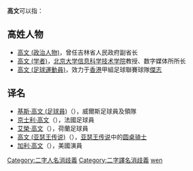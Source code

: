 '''高文'''可以指：

== 高姓人物 ==
* [[高文_(政治人物)|高文 (政治人物)]]，曾任吉林省人民政府副省长
* [[高文_(学者)|高文 (学者)]]，[[北京大学信息科学技术学院|北京大学信息科学技术学院]]教授、数字媒体所所长
* [[高文_(足球運動員)|高文 (足球運動員)]]，效力于[[香港|香港]]甲組足球聯賽球隊[[傑志|傑志]]

== 译名 ==
* [[基斯·高文_(足球員)|基斯·高文 (足球員)]]（{{lang-en|Chris Coleman}}），威爾斯足球員及領隊
* [[京士利·高文|京士利·高文]]（{{lang-fr|Kingsley Coman}}），法國足球員
* [[艾榮·高文|艾榮·高文]]（{{lang-nl|Erwin Koeman}}），荷蘭足球員
* [[高文_(亚瑟王传说)|高文 (亚瑟王传说)]]（{{lang-en|Gawain}}），[[亚瑟王传说|亚瑟王传说]]中的[[圆桌骑士|圆桌骑士]]
* [[加利·高文|加利·高文]]（{{lang-en|Gary Coleman}}），美國演員

{{disambig}}

[[Category:二字人名消歧義|Category:二字人名消歧義]]
[[Category:二字譯名消歧義|Category:二字譯名消歧義]]
[[Category:二字高姓人名消歧义|wen]]